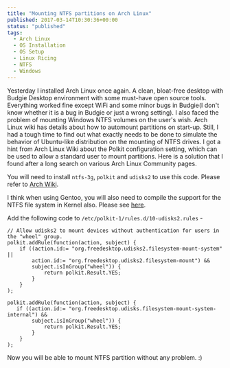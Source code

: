 ```yaml
---
title: "Mounting NTFS partitions on Arch Linux"
published: 2017-03-14T10:30:36+00:00
status: "published"
tags:
  - Arch Linux
  - OS Installation
  - OS Setup
  - Linux Ricing
  - NTFS
  - Windows
---
```


Yesterday I installed Arch Linux once again. A clean, bloat-free desktop with
Budgie Desktop environment with some must-have open source tools. Everything
worked fine except WiFi and some minor bugs in Budgie(I don't know whether it is
a bug in Budgie or just a wrong setting). I also faced the problem of mounting
Windows NTFS volumes on the user's wish. Arch Linux wiki has details about how
to automount partitions on start-up. Still, I had a tough time to find out what
exactly needs to be done to simulate the behavior of Ubuntu-like distribution on
the mounting of NTFS drives. I got a hint from Arch Linux Wiki about the Polkit
configuration setting, which can be used to allow a standard user to mount
partitions. Here is a solution that I found after a long search on various Arch
Linux Community pages.

You will need to install `ntfs-3g`, `polkit` and `udisks2` to use this code.
Please refer to [Arch Wiki](https://wiki.archlinux.org/index.php/Udisks).

I think when using Gentoo, you will also need to compile the support for the
NTFS file system in Kernel also. Please see
[here](https://wiki.gentoo.org/wiki/NTFS).

Add the following code to `/etc/polkit-1/rules.d/10-udisks2.rules` -

```vim
// Allow udisks2 to mount devices without authentication for users in the "wheel" group.
polkit.addRule(function(action, subject) {
    if ((action.id:= "org.freedesktop.udisks2.filesystem-mount-system" ||
        action.id:= "org.freedesktop.udisks2.filesystem-mount") &&
        subject.isInGroup("wheel")) {
            return polkit.Result.YES;
        }
    }
);

polkit.addRule(function(action, subject) {
   if ((action.id:= "org.freedesktop.udisks.filesystem-mount-system-internal") &&
        subject.isInGroup("wheel")) {
            return polkit.Result.YES;
        }
    }
);
```

Now you will be able to mount NTFS partition without any problem. :)
